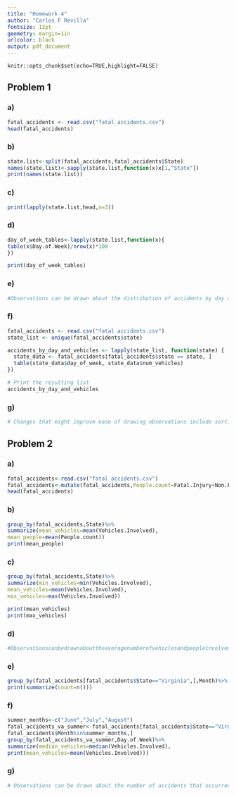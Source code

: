 ```yaml
---
title: "Homework 4"
author: "Carlos F Revilla"
fontsize: 12pt
geometry: margin=1in
urlcolor: black
output: pdf_document
---
```


```rsetup
knitr::opts_chunk$set(echo=TRUE,highlight=FALSE)
```

## Problem 1
### a)
```r
fatal_accidents <- read.csv("fatal accidents.csv")
head(fatal_accidents)
```
### b)
```r
state.list<-split(fatal_accidents,fatal_accidents$State)
names(state.list)<-sapply(state.list,function(x)x[1,"State"])
print(names(state.list))
```
### c)
```r
print(lapply(state.list,head,n=3))
```
### d)
```r
day_of_week_tables<-lapply(state.list,function(x){
table(x$Day.of.Week)/nrow(x)*100
})

print(day_of_week_tables)
```
### e)
```r
#Observations can be drawn about the distribution of accidents by day of the week for each state.
```
### f)
```r
fatal_accidents <- read.csv("fatal accidents.csv")
state_list <- unique(fatal_accidents$state)

accidents_by_day_and_vehicles <- lapply(state_list, function(state) {
  state_data <- fatal_accidents[fatal_accidents$state == state, ]
  table(state_data$day_of_week, state_data$num_vehicles)
})

# Print the resulting list
accidents_by_day_and_vehicles
```
### g)
```r
# Changes that might improve ease of drawing observations include sorting the table by day of the week or by the number of vehicles involved ,and add in grow or column totals.
```
## Problem 2
### a)
```r
fatal_accidents<-read.csv("fatal accidents.csv")
fatal_accidents<-mutate(fatal_accidents,People.count=Fatal.Injury+Non.Fatal.Injury)
head(fatal_accidents)
```
### b)
```r
group_by(fatal_accidents,State)%>%
summarize(mean_vehicles=mean(Vehicles.Involved),
mean_people=mean(People.count))
print(mean_people)
```
### c)
```r
group_by(fatal_accidents,State)%>%
summarize(min_vehicles=min(Vehicles.Involved),
mean_vehicles=mean(Vehicles.Involved),
max_vehicles=max(Vehicles.Involved))

print(mean_vehicles)
print(max_vehicles)
```
### d)
```r
#Observationscanbedrawnabouttheaveragenumberofvehiclesandpeopleinvolvedinaccidentsineachstate,andabouttherangeofvehiclesinvolvedinaccidentsineachstate.
```
### e)
```r
group_by(fatal_accidents[fatal_accidents$State=="Virginia",],Month)%>%
print(summarize(count=n()))
```
### f)
```r
summer_months<-c("June","July","August")
fatal_accidents_va_summer<-fatal_accidents[fatal_accidents$State=="Virginia"&
fatal_accidents$Month%in%summer_months,]
group_by(fatal_accidents_va_summer,Day.of.Week)%>%
summarize(median_vehicles=median(Vehicles.Involved),
print(mean_vehicles=mean(Vehicles.Involved)))
```
### g)
```r
# Observations can be drawn about the number of accidents that occurred in Virginia in each month ,and about the median and mean number of vehicles involved in accidents on each day of the week in the summer months in Virginia.
```


